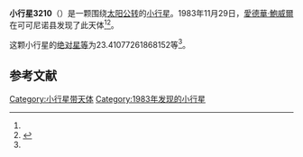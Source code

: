 {{Infobox planet
| bgcolour = #FFFFC0
| name = 3210 Lupishko
| symbol = 
| image = 
| caption = 
| discovery = yes
| discovery_ref = 
| discoverer = [[愛德華·鮑威爾|愛德華·鮑威爾]]
| discovery_site = [[可可尼诺县|可可尼诺县]] 
| discovered = 1983年11月29日
| designations = yes
| mp_name = 
| named_after = 
| alt_names = 1983 WH1/ 1952 DY1 / 1957 AB / 1974 DR1
| mp_category = [[主带小行星|主带小行星]]
| orbit_ref = <ref name="a">[http://ssd.jpl.nasa.gov/sbdb.cgi?sstr=3210 3210 Lupishko] {{Wayback|url=http://ssd.jpl.nasa.gov/sbdb.cgi?sstr=3210 |date=20200917210830 }}，小行星數據庫瀏覽器（JPL Small-Body Database Browser）－[[美国国家航空航天局|美国国家航空航天局]]喷气推进实验室</ref>
| epoch = 2456400.5 (2013年4月18日更新)
| aphelion = {{convert|3.265189909872365|AU|km|3|abbr=on|lk=out}}
| perihelion = {{convert|2.962051630946856|AU|km|3|abbr=on}}
| semimajor = {{convert|3.11362077040961|AU|km|3|abbr=on}}
| eccentricity = 0.048679383
| period = 2006.76723 [[日|日]]<br />5.49[[儒略年|儒略年]]
| avg_speed = 
| inclination = 13.60226716517994
| asc_node = 128.1550929656583
| mean_anomaly = 
| arg_peri = 23.41077261868152
| satellites = 
| physical_characteristics = yes
| dimensions = 
| mass = 
| density = 
| surface_grav = 
| escape_velocity = 
| sidereal_day = 
| axial_tilt = 
| pole_ecliptic_lat = 
| pole_ecliptic_lon = 
| albedo = 
| temperatures= 
| temp_name1 = 
| mean_temp_1 = 
| max_temp_1 = 
| temp_name2 = 
| max_temp_2 = 
| spectral_type = 
| abs_magnitude = 23.41077261868152
}}

'''小行星3210'''（{{lang-en|3210 Lupishko}}）是一颗围绕[[太阳|太阳]][[公转|公转]]的[[小行星|小行星]]。1983年11月29日，[[愛德華·鮑威爾|愛德華·鮑威爾]]在可可尼诺县发现了此天体<ref name="a" /><ref>{{cite news|title=小行星列表|url=http://cfa-www.harvard.edu/iau/lists/NumberedMPs.txt|accessdate=2013-07-08|newspaper=哈佛大学|archive-date=2008-05-17|archive-url=https://web.archive.org/web/20080517010638/http://cfa-www.harvard.edu/iau/lists/NumberedMPs.txt|dead-url=no}}</ref>。

这颗小行星的[[绝对星等|绝对星等]]为23.41077261868152等<ref name="a" />。

==参考文献==
{{reflist}}
{{Minor Planet Number|[[小行星3209|小行星3209]]|[[小行星3211|小行星3211]]}}

{{小天体}}

[[Category:小行星带天体|Category:小行星带天体]]
[[Category:1983年发现的小行星|Category:1983年发现的小行星]]

{{asteroid-stub}}